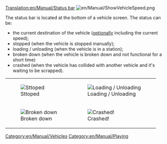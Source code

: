 [[Translation:en/Manual/Status bar]]
[[File:en/Manual/ShowVehicleSpeed.png]]

The status bar is located at the bottom of a vehicle screen. The status can be:
* the current destination of the vehicle ([[en/Archive/Manual/Settings/Advanced Settings/Interface#show-vehicle-speed-in-status-bar|optionally]] including the current speed);
* stopped (when the vehicle is stopped manually);
* loading / unloading (when the vehicle is in a station);
* broken down (when the vehicle is broken down and not functional for a short time)
* crashed (when the vehicle has collided with another vehicle and it's waiting to be scrapped).
{|
| [[File:en/Manual/Stopped.png|frame|none|Sttoped]]
| [[File:en/Manual/Loading unloading.png|frame|none|Loading / Unloading]]
|-
| [[File:en/Manual/Broken down.png|frame|none|Broken down]]
| [[File:en/Manual/Crashed.png|frame|none|Crashed!]]
|}

[[Category:en/Manual/Vehicles]]
[[Category:en/Manual/Playing]]